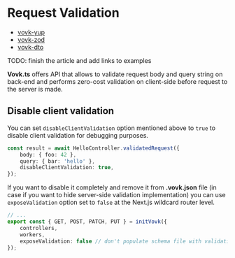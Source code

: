 # Request Validation

- [vovk-yup](/validation/vovk-yup)
- [vovk-zod](/validation/vovk-zod)
- [vovk-dto](/validation/vovk-dto)

TODO: finish the article and add links to examples

**Vovk.ts** offers API that allows to validate request body and query string on back-end and performs zero-cost validation on client-side before request to the server is made.

## Disable client validation

You can set `disableClientValidation` option mentioned above to `true` to disable client validation for debugging purposes.

```ts
const result = await HelloController.validatedRequest({
    body: { foo: 42 },
    query: { bar: 'hello' },
    disableClientValidation: true,
});
```

If you want to disable it completely and remove it from **.vovk.json** file (in case if you want to hide server-side validation implementation) you can use `exposeValidation` option set to `false` at the Next.js wildcard router level.

```ts filename="/src/app/api/[[...vovk]]/route.ts"
// ...
export const { GET, POST, PATCH, PUT } = initVovk({
    controllers,
    workers,
    exposeValidation: false // don't populate schema file with validation information
});
```
